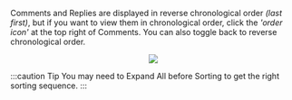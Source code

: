 
Comments and Replies are displayed in reverse chronological order _(last first)_, but if you want to view them in chronological order, click the _'order icon'_ at the top right of Comments. You can also toggle back to reverse chronological order.

<center>
	<img src={useBaseUrl('/img/global/sorting.gif')} />
</center>

:::caution Tip
You may need to Expand All before Sorting to get the right sorting sequence.
:::
